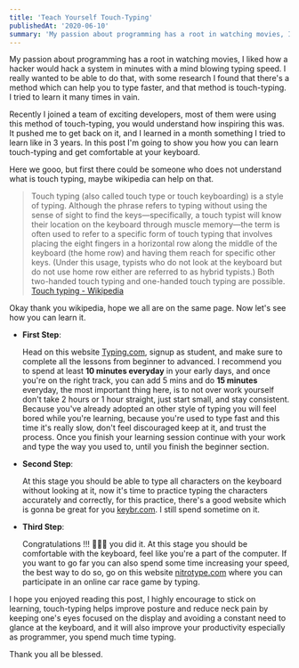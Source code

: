 ```yaml
---
title: 'Teach Yourself Touch-Typing'
publishedAt: '2020-06-10'
summary: 'My passion about programming has a root in watching movies, I liked how a hacker would hack a system in minutes with a mind blowing typing speed I really wanted to be able to do that.'
---
```


My passion about programming has a root in watching movies, I liked how a hacker would hack a system in minutes with a mind blowing typing speed. I really wanted to be able to do that, with some research I found that there's a method which can help you to type faster, and that method is touch-typing. I tried to learn it many times in vain.

<!-- As someone who the first time touched on a computer keyboard at the age of 17 I started to add some self doubt on myself(never do that in any situation) because I was reading many developers in rich countries start learn typing at the very young age.  -->

Recently I joined a team of exciting developers, most of them were using this method of touch-typing, you would understand how inspiring this was. It pushed me to get back on it, and I learned in a month something I tried to learn like in 3 years. In this post I'm going to show you how you can learn touch-typing and get comfortable at your keyboard.

Here we gooo, but first there could be someone who does not understand what is touch typing,
maybe wikipedia can help on that.

> Touch typing (also called touch type or touch keyboarding) is a style of typing. Although the phrase refers to typing without using the sense of sight to find the keys—specifically, a touch typist will know their location on the keyboard through muscle memory—the term is often used to refer to a specific form of touch typing that involves placing the eight fingers in a horizontal row along the middle of the keyboard (the home row) and having them reach for specific other keys. (Under this usage, typists who do not look at the keyboard but do not use home row either are referred to as hybrid typists.) Both two-handed touch typing and one-handed touch typing are possible.
> [Touch typing - Wikipedia](https://en.wikipedia.org/wiki/Touch_typing)

Okay thank you wikipedia, hope we all are on the same page. Now let's see how you can learn it.

-   **First Step**:

    Head on this website [Typing.com](https://www.typing.com/), signup as student, and make sure to complete all the lessons from beginner to advanced. I recommend you to spend at least **10 minutes everyday** in your early days, and once you're on the right track, you can add 5 mins and do **15 minutes** everyday, the most important thing here, is to not over work yourself don't take 2 hours or 1 hour straight, just start small, and stay consistent. Because you've already adopted an other style of typing you will feel bored while you're learning, because you're used to type fast and this time it's really slow, don't feel discouraged keep at it, and trust the process. Once you finish your learning session continue with your work and type the way you used to, until you finish the beginner section.

-   **Second Step**:

    At this stage you should be able to type all characters on the keyboard without looking at it, now it's time to practice typing the characters accurately and correctly, for this practice, there's a good website which is gonna be great for you [keybr.com](https://www.keybr.com/). I still spend sometime on it.

-   **Third Step**:

    Congratulations !!! 🎉🎉🎉 you did it. At this stage you should be comfortable with the keyboard, feel like you're a part of the computer. If you want to go far you can also spend some time increasing your speed, the best way to do so, go on this website [nitrotype.com](https://www.nitrotype.com/race) where you can participate in an online car race game by typing.

I hope you enjoyed reading this post, I highly encourage to stick on learning, touch-typing helps improve posture and reduce neck pain by keeping one's eyes focused on the display and avoiding a constant need to glance at the keyboard, and it will also improve your productivity especially as programmer, you spend much time typing.

Thank you all be blessed.
